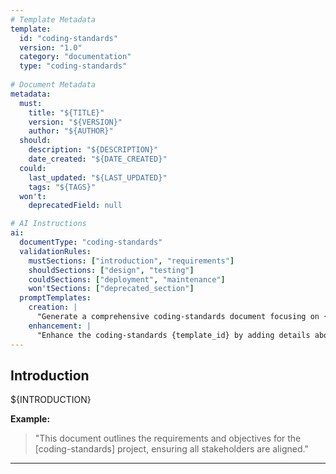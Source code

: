 ```yaml
---
# Template Metadata
template:
  id: "coding-standards"
  version: "1.0"
  category: "documentation"
  type: "coding-standards"
  
# Document Metadata
metadata:
  must:
    title: "${TITLE}"
    version: "${VERSION}"
    author: "${AUTHOR}"
  should:
    description: "${DESCRIPTION}"
    date_created: "${DATE_CREATED}"
  could:
    last_updated: "${LAST_UPDATED}"
    tags: "${TAGS}"
  won't:
    deprecatedField: null

# AI Instructions
ai:
  documentType: "coding-standards"
  validationRules:
    mustSections: ["introduction", "requirements"]
    shouldSections: ["design", "testing"]
    couldSections: ["deployment", "maintenance"]
    won'tSections: ["deprecated_section"]
  promptTemplates:
    creation: |
      "Generate a comprehensive coding-standards document focusing on {topic}..."
    enhancement: |
      "Enhance the coding-standards {template_id} by adding details about {aspect}..."
---
```


<!-- 
TEMPLATE USAGE:
1. Replace all ${PLACEHOLDER} markers with actual content.
2. Remove all template comments and instructions.
3. Validate against the schema defined in metadata.
4. Update document metadata with actual values.

Pattern to Follow:
- Maintain clarity and consistency across all sections.
- Ensure all required sections are thoroughly detailed.
- Use specific and actionable language for requirements.
-->

## Introduction
<!-- AI-VALIDATION: Introduction must provide a clear overview of the document's purpose and scope. -->
${INTRODUCTION}

**Example:**
> "This document outlines the requirements and objectives for the [coding-standards] project, ensuring all stakeholders are aligned."

<!-- 
AI-CONTEXT: Introduction Section
Purpose: Provide a clear and concise overview of the document.
Guidelines:
- State the purpose and scope.
- Outline the main objectives.
- Mention any key stakeholders or audiences.
 -->


---
